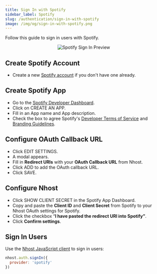 ```yaml
---
title: Sign In with Spotify
sidebar_label: Spotify
slug: /authentication/sign-in-with-spotify
image: /img/og/sign-in-with-spotify.png
---
```


Follow this guide to sign in users with Spotify.

<p align="center">
  <img
    alt="Spotify Sign In Preview"
    src="/images/guides/auth/spotify-signin.svg"
    width={480}
    height={267}
  />
</p>

## Create Spotify Account

- Create a new [Spotify account](https://www.spotify.com/) if you don't have one already.

## Create Spotify App

- Go to the [Spotify Developer Dashboard](https://developer.spotify.com/dashboard/).
- Click on CREATE AN APP.
- Fill in an App name and App description.
- Check the box to agree Spotify's [Developer Terms of Service](https://developer.spotify.com/terms) and [Branding Guidelines](https://developer.spotify.com/branding-guidelines).

## Configure OAuth Callback URL

- Click EDIT SETTINGS.
- A modal appears.
- Fill in **Redirect URIs** with your **OAuth Callback URL** from Nhost.
- Click ADD to add the OAuth callback URL.
- Click SAVE.

## Configure Nhost

- Click SHOW CLIENT SECRET in the Spotify App Dashboard.
- Copy and paste the **Client ID** and **Client Secret** from Spotify to your Nhost OAuth settings for Spotify.
- Click the checkbox “**I have pasted the redirect URI into Spotify”**.
- Click **Confirm settings**.

## Sign In Users

Use the [Nhost JavaScript client](/reference/javascript) to sign in users:

```js
nhost.auth.signIn({
  provider: 'spotify'
})
```
